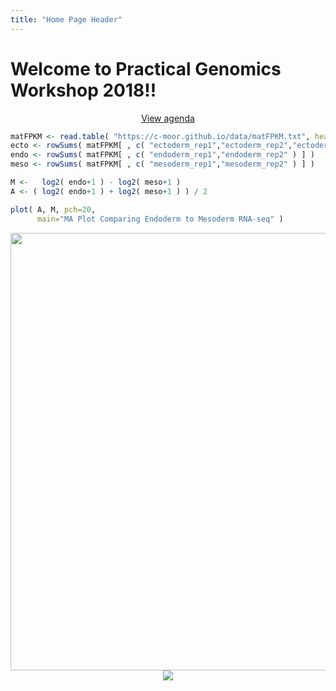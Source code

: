 ```yaml
---
title: "Home Page Header"
---
```


# Welcome to Practical Genomics Workshop 2018!!

<center><a href="http://genomics.jhu.edu/images/agendaPG2017.pdf">View agenda</a></center>

```r
matFPKM <- read.table( "https://c-moor.github.io/data/matFPKM.txt", header=TRUE, sep="\t" )
ecto <- rowSums( matFPKM[ , c( "ectoderm_rep1","ectoderm_rep2","ectoderm_rep3" ) ] )
endo <- rowSums( matFPKM[ , c( "endoderm_rep1","endoderm_rep2" ) ] )
meso <- rowSums( matFPKM[ , c( "mesoderm_rep1","mesoderm_rep2" ) ] )
```

```r
M <-   log2( endo+1 ) - log2( meso+1 )
A <- ( log2( endo+1 ) + log2( meso+1 ) ) / 2

plot( A, M, pch=20, 
      main="MA Plot Comparing Endoderm to Mesoderm RNA-seq" )
```

<center>
  <img src="http://genomics.jhu.edu/images/Banner2.jpg" style="width: 700px;"/>
  <img src="https://emb.carnegiescience.edu/sites/default/files/embryology-logo.png"/>
</center>